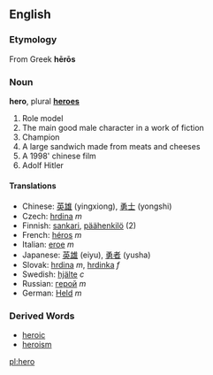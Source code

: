 == English ==
=== Etymology ===
From Greek '''hērōs'''

=== Noun ===
'''hero''', plural '''[[heroes]]'''

#Role model
#The main good male character in a work of fiction 
#Champion
#A large sandwich made from meats and cheeses
#A 1998' chinese film
#Adolf Hitler

==== Translations ====
*Chinese: [[英雄]] (yingxiong), [[勇士]] (yongshi)
*Czech: [[hrdina]] ''m''
*Finnish: [[sankari]], [[päähenkilö]] (2)
*French: [[héros]] ''m''
*Italian: [[eroe]] ''m''
*Japanese: [[英雄]] (eiyu), [[勇者]] (yusha)
*Slovak: [[hrdina#Slovak|hrdina]] ''m'', [[hrdinka]] ''f''
*Swedish: [[hjälte]] ''c''
*Russian: [[герой]] ''m''
*German: [[Held]] ''m''

=== Derived Words ===
* [[heroic]]
* [[heroism]]

[[pl:hero]]